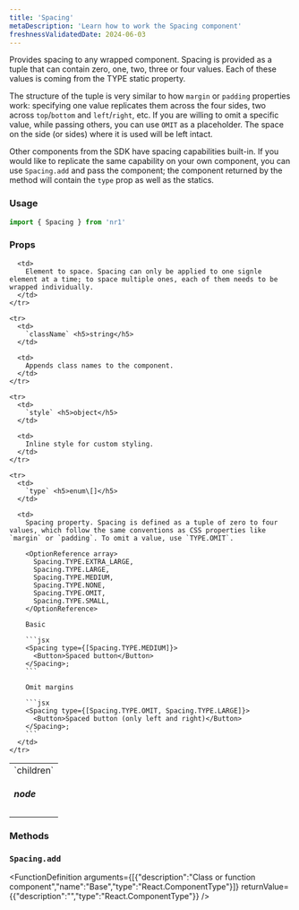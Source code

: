 ```yaml
---
title: 'Spacing'
metaDescription: 'Learn how to work the Spacing component'
freshnessValidatedDate: 2024-06-03
---
```


Provides spacing to any wrapped component. Spacing is provided as a tuple that can contain zero, one, two, three or four values. Each of these values is coming from the TYPE static property.

The structure of the tuple is very similar to how `margin` or `padding` properties work: specifying one value replicates them across the four sides, two across `top`/`bottom` and `left`/`right`, etc. If you are willing to omit a specific value, while passing others, you can use `OMIT` as a placeholder. The space on the side (or sides) where it is used will be left intact.

Other components from the SDK have spacing capabilities built-in. If you would like to replicate the same capability on your own component, you can use `Spacing.add` and pass the component; the component returned by the method will contain the `type` prop as well as the statics.

### Usage

```js
import { Spacing } from 'nr1'
```

### Props

<table>
  <tbody>
    <tr>
      <td>
        `children` <h5>node</h5>
      </td>

      <td>
        Element to space. Spacing can only be applied to one signle element at a time; to space multiple ones, each of them needs to be wrapped individually.
      </td>
    </tr>

    <tr>
      <td>
        `className` <h5>string</h5>
      </td>

      <td>
        Appends class names to the component.
      </td>
    </tr>

    <tr>
      <td>
        `style` <h5>object</h5>
      </td>

      <td>
        Inline style for custom styling.
      </td>
    </tr>

    <tr>
      <td>
        `type` <h5>enum\[]</h5>
      </td>

      <td>
        Spacing property. Spacing is defined as a tuple of zero to four values, which follow the same conventions as CSS properties like `margin` or `padding`. To omit a value, use `TYPE.OMIT`.

        <OptionReference array>
          Spacing.TYPE.EXTRA_LARGE,
          Spacing.TYPE.LARGE,
          Spacing.TYPE.MEDIUM,
          Spacing.TYPE.NONE,
          Spacing.TYPE.OMIT,
          Spacing.TYPE.SMALL,
        </OptionReference>

        Basic

        ```jsx
        <Spacing type={[Spacing.TYPE.MEDIUM]}>
          <Button>Spaced button</Button>
        </Spacing>;            
        ```

        Omit margins

        ```jsx
        <Spacing type={[Spacing.TYPE.OMIT, Spacing.TYPE.LARGE]}>
          <Button>Spaced button (only left and right)</Button>
        </Spacing>; 
        ```
      </td>
    </tr>
  </tbody>
</table>

### Methods

### `Spacing.add`

<FunctionDefinition
  arguments={[{"description":"Class or function component","name":"Base","type":"React.ComponentType"}]}
  returnValue={{"description":"","type":"React.ComponentType"}}
/>
